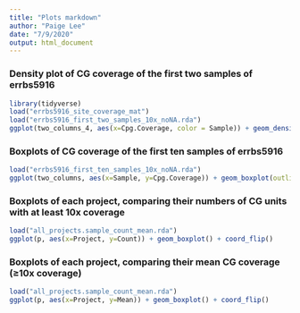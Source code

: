 ```yaml
---
title: "Plots markdown"
author: "Paige Lee"
date: "7/9/2020"
output: html_document
---
```


### Density plot of CG coverage of the first two samples of errbs5916

```r
library(tidyverse)
load("errbs5916_site_coverage_mat")
load("errbs5916_first_two_samples_10x_noNA.rda")
ggplot(two_columns_4, aes(x=Cpg.Coverage, color = Sample)) + geom_density() + xlim(c(0,1000))
```

### Boxplots of CG coverage of the first ten samples of errbs5916

```r
load("errbs5916_first_ten_samples_10x_noNA.rda")
ggplot(two_columns, aes(x=Sample, y=Cpg.Coverage)) + geom_boxplot(outlier.size = -1) + coord_flip(ylim = c(0,500))
```

### Boxplots of each project, comparing their numbers of CG units with at least 10x coverage

```r
load("all_projects.sample_count_mean.rda")
ggplot(p, aes(x=Project, y=Count)) + geom_boxplot() + coord_flip()
```

### Boxplots of each project, comparing their mean CG coverage (≥10x coverage)

```r
load("all_projects.sample_count_mean.rda")
ggplot(p, aes(x=Project, y=Mean)) + geom_boxplot() + coord_flip()
```
